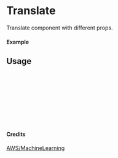 
<Meta of={Translate} title="AWS/MachineLearning/Translate" />

# Translate

Translate component with different props.

#### Example

<Canvas of={Translate.Primary} />

## Usage

```ts
import { Translate } from "yadl-ui";

const Example = () => {
  return (
      <Translate />
  );
};

export default Example;
```

#### Credits
[AWS/MachineLearning](https://aws-icons.com/)
